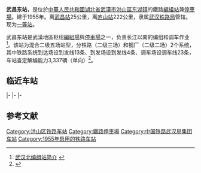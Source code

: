 {{NOT|武汉东站}}
{{Infobox China railway station
|车站名称=武昌东站
|图片=8319 arriving at Wuchangdong Railway Station.jpg
|图片介绍=[[DF7C|DF<sub>7C</sub>5230]] 牵引[[流芳站|流芳站]]开往[[何刘站|何刘站]]的 8318/9 次市郊列车进入武昌东站Ⅱ场
|又称=武昌东编组站
|车站拼音=Wuchangdong Zhan
|英文名称=Wuchang Dong Railway Station
|车站代码=21935<ref>{{cite book|title=中华人民共和国铁路车站代码（GB/T 10302-2010）|publisher=中国标准出版社|year=2010|isbn=155066140495|ignore-isbn-error=true|pages=38}}</ref>
|电报码 = 
|拼音码 = 
|车站类型=编组站、停车场
|车站位置=[[湖北省|湖北省]][[武漢市|武漢市]][[洪山区|洪山区]][[东湖镇|东湖镇]]
|坐标=
[[中国铁路总公司|铁路]]二级三场：
;客场: {{coord|30|34|39|N|114|26|31|E|display=inline}}
;到达场（Ⅰ场）: {{coord|30|33|51|N|114|26|40|E|display=inline}}
;到发场（Ⅱ场）、调车场（Ⅲ场）: {{coord|30|33|48|N|114|26|45|E|display=inline,title}}
|归属=[[武汉局集团|武汉局集团]][[武昌车务段|武昌车务段]]
|使用状态=使用中
|线路=[[武九鐵路|武九鐵路]]、[[滠武铁路|滠武铁路]]
|车站等级=[[一等站_(中国大陆)|一等站]]
|月台数目=
|侧式站台=
|岛式站台=
|站台面=
|股道数目=
|正线=
|到发线=
|其它线=
|网站=
}}

'''武昌东站'''，是位於[[中華人民共和國|中華人民共和國]][[湖北省|湖北省]][[武漢市|武漢市]][[洪山區|洪山區]][[东湖镇|东湖镇]]的鐵路[[編組站|編組站]]兼[[停車場_(鐵路)|停車場]]。建于1955年。离[[武昌站|武昌站]]25公里，离[[庐山站|庐山站]]222公里，隶属[[武汉铁路局|武汉铁路局]]管辖。现为[[一等站_(中国大陆)|一等站]]。

武昌东站是武漢地區枢纽[[編組場|編組場]]與[[停車場_(鐵路)|停車場]]之一，负责长江以南的编组和调车作业<ref>[http://news.chineserailways.com/Html/13/200905/20090522172653.html 武汉北编组站简介] {{webarchive|url=https://web.archive.org/web/20100301144215/http://news.chineserailways.com/Html/13/200905/20090522172653.html |date=2010-03-01 }}</ref>。该站为混合二级五场站型，分铁路（二级三场）和钢厂（二级二场）2个系统，其中铁路系统到达场设到发线13条、到发场设到发线4条、调车场设调车线23条，车站查定解编能力3,337辆（单向）<ref>{{cite journal|author1=李耀博|title=武汉枢纽解编系统分工调整可行性探讨|journal=中国铁路|date=2014-03-25|volume=2014|issue=09|pages=46-49|doi=10.19549/j.issn.1001-683x.2014.09.011|url=http://kns.cnki.net/KCMS/detail/detail.aspx?dbcode=CJFQ&dbname=CJFD2014&filename=TLZG201409012|accessdate=2018-05-16|archive-date=2019-09-24|archive-url=https://web.archive.org/web/20190924020058/http://kns.cnki.net/KCMS/detail/detail.aspx?dbcode=CJFQ&dbname=CJFD2014&filename=TLZG201409012|dead-url=no}}</ref>。

== 临近车站 ==
{{Start rail box|[[File:China_Railways.svg|16px]] [[中国铁路|中国铁路]]}}
{{s-inop|[[楠栂庙站|楠栂庙站]]|{{站|武昌}}方向}}
{{s-line|[[武九铁路|武九铁路]]<br />← 10km 武昌东站 5km →{{0}}}}
{{s-inop|[[何刘站|何刘站]]|{{站|庐山}}方向}}
|-
{{s-inop|[[武汉站|武汉站]]|{{站|滠口}}方向}}
{{s-line|[[滠武铁路|滠武铁路]]<br />← 8km 武昌东站 {{0}}{{0}}{{0}} {{0}}{{0}}}}
{{terminus}}
|-
{{s-inop|楠栂庙线路所|滠武线{{站|滠口}}方向}}
{{s-line|武汉站货车外绕线<br />← 7km 武昌东站 {{0}}{{0}}{{0}} {{0}}{{0}}}}
{{terminus}}
|-
{{terminus}}
{{s-line|南环东二联络线<br />{{0}}{{0}} {{0}}{{0}}{{0}} 武昌东站 4km →}}
{{s-inop|流芳线路所|南环线{{站|武昌南}}方向}}
{{end box}}

== 参考文献 ==
{{reflist}}

{{武九铁路}}
{{中国铁路编组站}}
{{武汉铁路枢纽}}
[[Category:洪山区铁路车站|Category:洪山区铁路车站]]
[[Category:鐵路停車場|Category:鐵路停車場]]
[[Category:中国铁路武汉局集团车站|Category:中国铁路武汉局集团车站]]
[[Category:1955年启用的铁路车站|Category:1955年启用的铁路车站]]